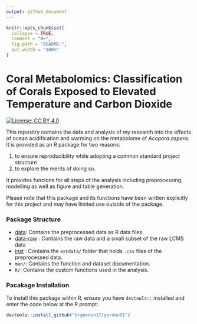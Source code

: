 ```yaml
---
output: github_document
---
```


<!-- README.md is generated from README.Rmd. Please edit that file -->

```r
knitr::opts_chunk$set(
  collapse = TRUE,
  comment = "#>",
  fig.path = "README-",
  out.width = "100%"
)
```

# Coral Metabolomics: Classification of Corals Exposed to Elevated Temperature and Carbon Dioxide

<!-- badges: start -->
[![License: CC BY 4.0](https://img.shields.io/badge/License-CC%20BY%204.0-lightgrey.svg)](https://creativecommons.org/licenses/by/4.0/)
<!-- badges: end -->

This repositry contains the data and analysis of my research into the effects of ocean acidification and warming on the metabolome of *Acopora aspera*. It is provided as an R package for two reasons:

1. to ensure reproducibility while adopting a common standard project structure
2. to explore the merits of doing so. 

It provides funcions for all steps of the analysis including preprocessing, modelling as well as figure and table generation. 

Please note that this package and its functions have been written explicitly for this project and may have limited use outside of the package.

### Package Structure
* [data](data/): Contains the preprocessed data as R data files.
* [data-raw](data-raw/) : Contains the raw data and a small subset of the raw LCMS data
* [inst](inst/) : Contains the `extdata/` folder that holds `.csv` files of the
preprocessed data.
* `man/`: Contains the function and dataset documentation.
* `R/`: Contains the custom functions used in the analysis.

### Pacakage Installation
To install this package within R, ensure you have `devtools::` installed and 
enter the code below at the R prompt:
```r
devtools::install_github("brgordon17/gordon01")
```
